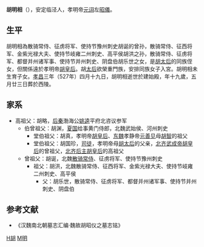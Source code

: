 '''胡明相'''（{{bd|509年||527年||catIdx=Hu,胡}}），安定临泾人，孝明帝[[元诩|元诩]]左[[昭儀|昭儀]]。
== 生平 ==
胡明相為散骑常侍、征虏将军、使持节豫州刺史胡诞的曾孙，散骑常侍、征西将军、金紫光禄大夫、使持节岐雍二州刺史、高平侯胡洪之孙，散骑常侍、征虏将军、都督并州诸军事、使持节并州刺史、阴盘伯胡乐世之女，是[[宣武靈皇后|胡太后]]的同族侄女，但關係遠於孝明帝[[胡皇后_(北魏孝明帝)|胡皇后]]。胡[[太后|太后]]欲榮重門族，安排同族女子入宮。胡明相未生育子女。[[孝昌_(年號)|孝昌]]三年（527年）四月十九日，胡明相逝世於建始殿，年十九歲，五月廿三日葬於西陵。
== 家系 ==
*高祖父：胡略，[[后秦|后秦]]渤海公[[姚逵|姚逵]]平府北咨议参军
**伯曾祖父：胡渊，[[夏国|夏国]]给事黄门侍郎，北魏武始侯、河州刺史
***堂伯祖父：胡真，孝明帝[[胡皇后_(北魏孝明帝)|胡皇后]]、[[东魏|东魏]]孝静帝[[元善见|元善见]]母[[胡智_(北朝)|胡智]]的祖父
***堂伯祖父：胡国珍，[[司徒|司徒]]，孝明帝母[[宣武靈皇后|胡太后]]的父亲，[[北齐|北齐]][[齐武成帝|武成帝]][[胡皇后_(北齐武成帝)|胡皇后]]的曾祖父，[[齐后主|北齐后主]][[胡皇后_(北齐后主)|胡皇后]]的高祖父
**曾祖父：胡诞，北魏[[散骑常侍|散骑常侍]]、征虏将军、使持节豫州刺史
***祖父：胡洪，北魏散骑常侍、征西将军、金紫光禄大夫、使持节岐雍二州刺史、高平侯
****父：胡乐世，散骑常侍、征虏将军、都督并州诸军事、使持节并州刺史、阴盘伯
== 参考文献 ==
*《汉魏南北朝墓志汇编·魏故胡昭仪之墓志铭》

[[Category:北魏妃嬪|H胡]]
[[Category:安定胡氏|M明]]